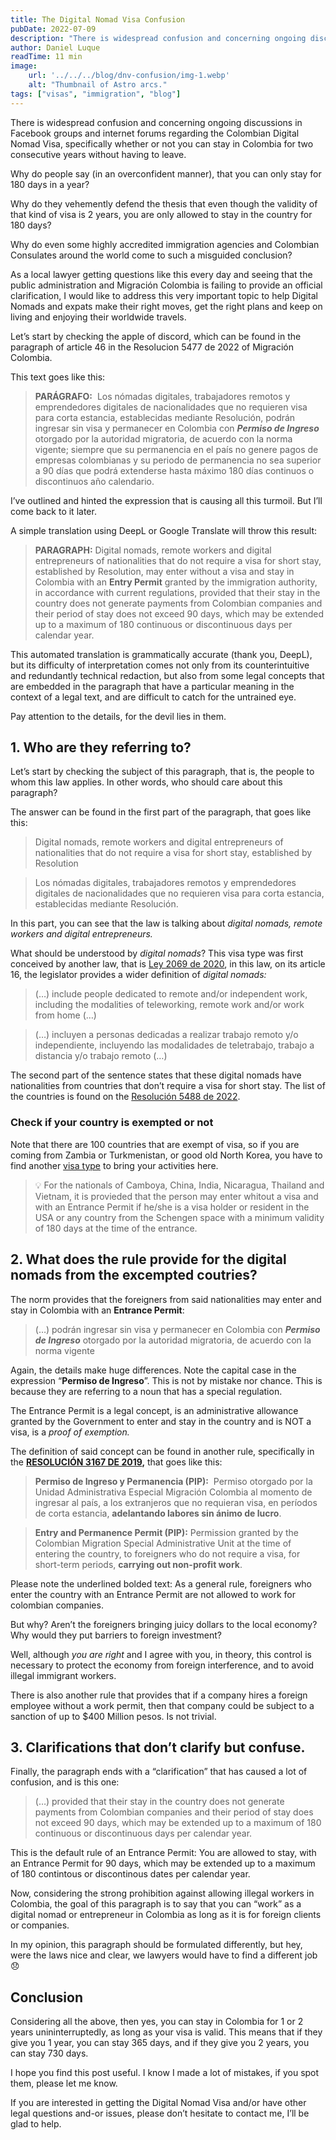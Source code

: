 ```yaml
---
title: The Digital Nomad Visa Confusion
pubDate: 2022-07-09
description: "There is widespread confusion and concerning ongoing discussions in Facebook groups and internet forums regarding the Colombian Digital Nomad Visa, specifically whether or not you can stay in Colombia for two consecutive years without having to leave"
author: Daniel Luque
readTime: 11 min
image:
    url: '../../../blog/dnv-confusion/img-1.webp'
    alt: "Thumbnail of Astro arcs."
tags: ["visas", "immigration", "blog"]
---
```


There is widespread confusion and concerning ongoing discussions in Facebook groups and internet forums regarding the Colombian Digital Nomad Visa, specifically whether or not you can stay in Colombia for two consecutive years without having to leave.

Why do people say (in an overconfident manner), that you can only stay for 180 days in a year?

Why do they vehemently defend the thesis that even though the validity of that kind of visa is 2 years, you are only allowed to stay in the country for 180 days?

Why do even some highly accredited immigration agencies and Colombian Consulates around the world come to such a misguided conclusion?

As a local lawyer getting questions like this every day and seeing that the public administration and Migración Colombia is failing to provide an official clarification, I would like to address this very important topic to help Digital Nomads and expats make their right moves, get the right plans and keep on living and enjoying their worldwide travels.

Let’s start by checking the apple of discord, which can be found in the paragraph of article 46 in the Resolucion 5477 de 2022 of Migración Colombia.

This text goes like this:

> **PARÁGRAFO:**
 Los nómadas digitales, trabajadores remotos y emprendedores digitales de nacionalidades que no requieren visa para corta estancia, establecidas mediante Resolución, podrán ingresar sin visa y permanecer en Colombia con ***Permiso de Ingreso*** otorgado por la autoridad migratoria, de acuerdo con la norma vigente; siempre que su permanencia en el país no genere pagos de empresas colombianas y su periodo de permanencia no sea superior a 90 días que podrá extenderse hasta máximo 180 días continuos o discontinuos año calendario.
> 

I’ve outlined and hinted the expression that is causing all this turmoil. But I’ll come back to it later. 

A simple translation using DeepL or Google Translate will throw this result:

> **PARAGRAPH:** Digital nomads, remote workers and digital entrepreneurs of nationalities that do not require a visa for short stay, established by Resolution, may enter without a visa and stay in Colombia with an **Entry Permit** granted by the immigration authority, in accordance with current regulations, provided that their stay in the country does not generate payments from Colombian companies and their period of stay does not exceed 90 days, which may be extended up to a maximum of 180 continuous or discontinuous days per calendar year.
> 

This automated translation is grammatically accurate (thank you, DeepL), but its difficulty of interpretation comes not only from its counterintuitive and redundantly technical redaction, but also from some legal concepts that are embedded in the paragraph that have a particular meaning in the context of a legal text, and are difficult to catch for the untrained eye. 

Pay attention to the details, for the devil lies in them. 

## 1. **Who are they referring to?**

Let’s start by checking the subject of this paragraph, that is, the people to whom this law applies. In other words, who should care about this paragraph?

The answer can be found in the first part of the paragraph, that goes like this:

> Digital nomads, remote workers and digital entrepreneurs of nationalities that do not require a visa for short stay, established by Resolution
> 

> Los nómadas digitales, trabajadores remotos y emprendedores digitales de nacionalidades que no requieren visa para corta estancia, establecidas mediante Resolución.
> 

In this part, you can see that the law is talking about *digital nomads, remote workers and digital entrepreneurs.* 

What should be understood by *digital nomads*? This visa type was first conceived by another law, that is [Ley 2069 de 2020](https://www.cancilleria.gov.co/sites/default/files/Normograma/docs/ley_2069_2020.htm#16), in this law, on its article 16, the legislator provides a wider definition of *digital nomads:* 

> (…) include people dedicated to remote and/or independent work, including the modalities of teleworking, remote work and/or work from home (…)
> 

> (…) incluyen a personas dedicadas a realizar trabajo remoto y/o independiente, incluyendo las modalidades de teletrabajo, trabajo a distancia y/o trabajo remoto (…)
> 

The second part of the sentence states that these digital nomads have nationalities from countries that don’t require a visa for short stay. The list of the countries is found on the [Resolución 5488 de 2022](https://www.cancilleria.gov.co/sites/default/files/Normograma/docs/resolucion_minrelaciones_5488_2022.htm).

### Check if your country is exempted or not


<CountryExcemptionCheck client:load/>

Note that there are 100 countries that are exempt of visa, so if you are coming from Zambia or Turkmenistan, or good old North Korea, you have to find another [visa type](/visas) to bring your activities here.


> 💡 For the nationals of Camboya, China, India, Nicaragua, Thailand and Vietnam, it is provieded that the person may enter whitout a visa and with an Entrance Permit if he/she is a visa holder or resident in the USA or any country from the Schengen space with a minimum validity of 180 days at the time of the entrance.


## 2. **What does the rule provide for the digital nomads from the excempted coutries?**

The norm provides that the foreigners from said nationalities may enter and stay in Colombia with an **Entrance Permit**:

> (…) podrán ingresar sin visa y permanecer en Colombia con ***Permiso de Ingreso*** otorgado por la autoridad migratoria, de acuerdo con la norma vigente
> 

Again, the details make huge differences. Note the capital case in the expression “**Permiso de Ingreso**”. This is not by mistake nor chance. This is because they are referring to a noun that has a special regulation.

The Entrance Permit is a legal concept, is an administrative allowance granted by the Government to enter and stay in the country and is NOT a visa, is a *proof of exemption.*

The definition of said concept can be found in another rule, specifically in the **[RESOLUCIÓN 3167 DE 2019](https://www.cancilleria.gov.co/sites/default/files/Normograma/docs/resolucion_uaemc_3167_2019.htm#71),** that goes like this:

> **Permiso de Ingreso y Permanencia (PIP):** 
Permiso otorgado por la Unidad Administrativa Especial Migración Colombia al momento de ingresar al país, a los extranjeros que no requieran visa, en períodos de corta estancia, **adelantando labores sin ánimo de lucro**.
> 

> **Entry and Permanence Permit (PIP):**
Permission granted by the Colombian Migration Special Administrative Unit at the time of entering the country, to foreigners who do not require a visa, for short-term periods, **carrying out non-profit work**.
> 

Please note the underlined bolded text: As a general rule, foreigners who enter the country with an Entrance Permit are not allowed to work for colombian companies.

But why? Aren’t the foreigners bringing juicy dollars to the local economy? Why would they put barriers to foreign investment?

Well, although *you are right* and I agree with you, in theory, this control is necessary to protect the economy from foreign interference, and to avoid illegal immigrant workers. 

There is also another rule that provides that if a company hires a foreign employee without a work permit, then that company could be subject to a sanction of up to $400 Million pesos. Is not trivial. 

## 3. Clarifications that don’t clarify but confuse.

Finally, the paragraph ends with a “clarification” that has caused a lot of confusion, and is this one:

> (…) provided that their stay in the country does not generate payments from Colombian companies and their period of stay does not exceed 90 days, which may be extended up to a maximum of 180 continuous or discontinuous days per calendar year.
> 

This is the default rule of an Entrance Permit: You are allowed to stay, with an Entrance Permit for 90 days, which may be extended up to a maximum of 180 contintous or discontinous dates per calendar year.

Now, considering the strong prohibition against allowing illegal workers in Colombia, the goal of this paragraph is to say that you can “work” as a digital nomad or entrepreneur in Colombia as long as it is for foreign clients or companies.

In my opinion, this paragraph should be formulated differently, but hey, were the laws nice and clear, we lawyers would have to find a different job 😞

## Conclusion

Considering all the above, then yes, you can stay in Colombia for 1 or 2 years unininterruptedly, as long as your visa is valid. This means that if they give you 1 year, you can stay 365 days, and if they give you 2 years, you can stay 730 days.

I hope you find this post useful. I know I made a lot of mistakes, if you spot them, please let me know.

If you are interested in getting the Digital Nomad Visa and/or have other legal questions and-or issues, please don’t hesitate to contact me, I’ll be glad to help.